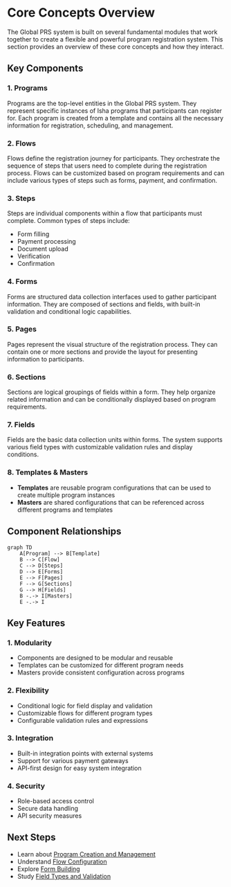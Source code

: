 # Core Concepts Overview

The Global PRS system is built on several fundamental modules that work together to create a flexible and powerful program registration system. This section provides an overview of these core concepts and how they interact.

## Key Components

### 1. Programs
Programs are the top-level entities in the Global PRS system. They represent specific instances of Isha programs that participants can register for. Each program is created from a template and contains all the necessary information for registration, scheduling, and management.

### 2. Flows
Flows define the registration journey for participants. They orchestrate the sequence of steps that users need to complete during the registration process. Flows can be customized based on program requirements and can include various types of steps such as forms, payment, and confirmation.

### 3. Steps
Steps are individual components within a flow that participants must complete. Common types of steps include:
- Form filling
- Payment processing
- Document upload
- Verification
- Confirmation

### 4. Forms
Forms are structured data collection interfaces used to gather participant information. They are composed of sections and fields, with built-in validation and conditional logic capabilities.

### 5. Pages
Pages represent the visual structure of the registration process. They can contain one or more sections and provide the layout for presenting information to participants.

### 6. Sections
Sections are logical groupings of fields within a form. They help organize related information and can be conditionally displayed based on program requirements.

### 7. Fields
Fields are the basic data collection units within forms. The system supports various field types with customizable validation rules and display conditions.

### 8. Templates & Masters
- **Templates** are reusable program configurations that can be used to create multiple program instances
- **Masters** are shared configurations that can be referenced across different programs and templates

## Component Relationships

```mermaid
graph TD
    A[Program] --> B[Template]
    B --> C[Flow]
    C --> D[Steps]
    D --> E[Forms]
    E --> F[Pages]
    F --> G[Sections]
    G --> H[Fields]
    B -.-> I[Masters]
    E -.-> I
```

## Key Features

### 1. Modularity
- Components are designed to be modular and reusable
- Templates can be customized for different program needs
- Masters provide consistent configuration across programs

### 2. Flexibility
- Conditional logic for field display and validation
- Customizable flows for different program types
- Configurable validation rules and expressions

### 3. Integration
- Built-in integration points with external systems
- Support for various payment gateways
- API-first design for easy system integration

### 4. Security
- Role-based access control
- Secure data handling
- API security measures

## Next Steps

- Learn about [Program Creation and Management](/modules/programs/overview)
- Understand [Flow Configuration](/modules/flows/overview)
- Explore [Form Building](/modules/forms/overview)
- Study [Field Types and Validation](/modules/fields/overview)
